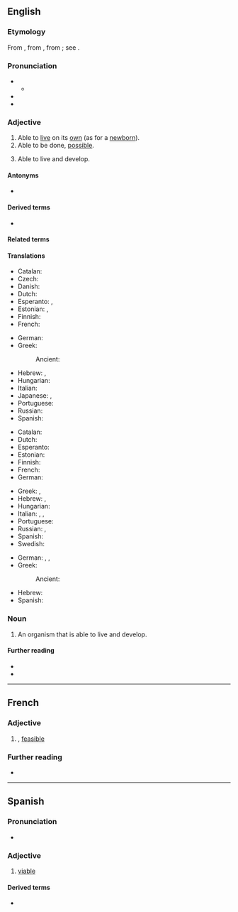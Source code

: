 ==English==

===Etymology===
{{root|en|ine-pro|*gʷeyh₃-}}
From {{etyl|fr|en}}, from {{etyl|ML.|en}} {{m|la|*vītābilis||capable of life}}, from {{der|en|la|vīta||life}}; see {{m|en|vital}}.

===Pronunciation===
* {{IPA|en|/ˈvaɪəbəl/}}
** {{audio|en|LL-Q1860 (eng)-Vealhurl-viable.wav |Audio (UK)}}
* {{rhymes|en|aɪəbəl}}
*{{hyph|en|vi|a|ble}}

===Adjective===
{{en-adj}}

# Able to [[live]] on its [[own]] (as for a [[newborn]]).
# Able to be done, [[possible]].
#: {{ux|en|a '''viable''' option}}
# {{lb|en|biology}} Able to live and develop.

====Antonyms====
* {{l|en|inviable}}

====Derived terms====
* {{l|en|viability}}

====Related terms====
{{rootsee|en|gʷeyh₃}}

====Translations====
{{trans-top|able to live on its own}}
* Catalan: {{t+|ca|viable}}
* Czech: {{t|cs|životaschopný|m}}
* Danish: {{t|da|levedygtig}}
* Dutch: {{t+|nl|levensvatbaar}}
* Esperanto: {{t|eo|vivipova}}, {{t|eo|vivebla}}
* Estonian: {{t|et|eluvõimeline}}, {{t|et|elujõuline}}
* Finnish: {{t|fi|elinkelpoinen}}
* French: {{t+|fr|viable}}
{{trans-mid}}
* German: {{t|de|lebensfähig}}
* Greek: {{t+|el|βιώσιμος}}
*: Ancient: {{t|grc|βιώσιμος}}
* Hebrew: {{t|he|בר־חיות|m|tr=bar-khiyút}}, {{t|he|בר־קיימה|m|tr=bar-kayamá}}
* Hungarian: {{t+|hu|életképes}}
* Italian: {{t+|it|vivibile}}
* Japanese: {{t+|ja|生きる|alt=生きられる|tr=ikirareru}}, {{t+|ja|生き残る|alt=生き残れる|tr=ikinokoreru}}
* Portuguese: {{t+|pt|viável}}
* Russian: {{t+|ru|жизнеспособный}}
* Spanish: {{t+|es|viable}}
{{trans-bottom}}

{{trans-top|possible}}
* Catalan: {{t+|ca|viable}}
* Dutch: {{t+|nl|uitvoerbaar}}
* Esperanto: {{t|eo|farebla}}
* Estonian: {{t|et|elluviidav}}
* Finnish: {{t+|fi|mahdollinen}}
* French: {{t+|fr|viable}}
* German: {{t+|de|machbar}}
{{trans-mid}}
* Greek: {{t+|el|εφικτός}}, {{t+|el|πραγματοποιήσιμος}}
* Hebrew: {{t|he|אפשרי|m|tr=efsharí}}, {{t|he|בעל היתכנות|m|tr=báal hitakhnút}}
* Hungarian: {{t+|hu|járható}}
* Italian: {{t+|it|attuabile}}, {{t+|it|fattibile}}, {{t+|it|praticabile}}
* Portuguese: {{t+|pt|viável}}
* Russian: {{t+|ru|возмо́жный}}, {{t+|ru|осуществи́мый}}
* Spanish: {{t+|es|viable}}
* Swedish: {{t+|sv|genomförbar}}
{{trans-bottom}}

{{trans-top|(biology) able to live and develop}}
* German: {{t+|de|überlebensfähig}}, {{t|de|lebensfähig}}, {{t|de|entwicklungsfähig}}
* Greek:
*: Ancient: {{t|grc|βιώσιμος}}
{{trans-mid}}
* Hebrew: {{t|he|בר־חיות|m|tr=bar-khiyút}}
* Spanish: {{t+|es|viable}}
{{trans-bottom}}

===Noun===
{{en-noun}}

# {{lb|en|biology}} An organism that is able to live and develop.

====Further reading====
* {{R:Webster 1913}}
* {{R:Century 1911}}

----

==French==

===Adjective===
{{fr-adj}}

# {{l|en|viable}}, [[feasible]]

===Further reading===
* {{R:TLFi}}

----

==Spanish==

===Pronunciation===
* {{es-IPA}}

===Adjective===
{{es-adj}}

# [[#English|viable]]

====Derived terms====
* {{l|es|inviable}}